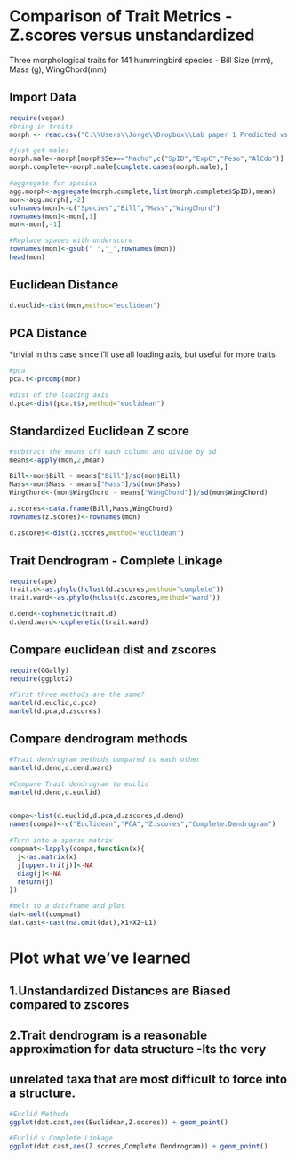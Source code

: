 Comparison of Trait Metrics - Z.scores versus unstandardized
========================================================

Three morphological traits for 141 hummingbird species - Bill Size (mm), Mass (g), WingChord(mm)

Import Data
-----------
```r
require(vegan)
#bring in traits
morph <- read.csv("C:\\Users\\Jorge\\Dropbox\\Lab paper 1 Predicted vs observed assemblages\\MorphologyShort.csv",na.strings="9999")

#just get males
morph.male<-morph[morph$Sex=="Macho",c("SpID","ExpC","Peso","AlCdo")]
morph.complete<-morph.male[complete.cases(morph.male),]

#aggregate for species
agg.morph<-aggregate(morph.complete,list(morph.complete$SpID),mean)
mon<-agg.morph[,-2]
colnames(mon)<-c("Species","Bill","Mass","WingChord")
rownames(mon)<-mon[,1]
mon<-mon[,-1]

#Replace spaces with underscore
rownames(mon)<-gsub(" ","_",rownames(mon))
head(mon)
```

Euclidean Distance 
------------------

```r
d.euclid<-dist(mon,method="euclidean")
```

PCA Distance
-------------------------
*trivial in this case since i'll use all loading axis, but 
useful for more traits
```r
#pca
pca.t<-prcomp(mon)

#dist of the loading axis
d.pca<-dist(pca.t$x,method="euclidean")
```

Standardized Euclidean Z score
-------------------------------

```r
#subtract the means off each column and divide by sd 
means<-apply(mon,2,mean)

Bill<-mon$Bill - means["Bill"]/sd(mon$Bill)
Mass<-mon$Mass - means["Mass"]/sd(mon$Mass)
WingChord<-(mon$WingChord - means["WingChord"])/sd(mon$WingChord)

z.scores<-data.frame(Bill,Mass,WingChord)
rownames(z.scores)<-rownames(mon)

d.zscores<-dist(z.scores,method="euclidean")
```

Trait Dendrogram - Complete Linkage
---------------------------------------------

```r
require(ape)
trait.d<-as.phylo(hclust(d.zscores,method="complete"))
trait.ward<-as.phylo(hclust(d.zscores,method="ward"))

d.dend<-cophenetic(trait.d)
d.dend.ward<-cophenetic(trait.ward)

```

Compare euclidean dist and zscores
---------

```r
require(GGally)
require(ggplot2)

#First three methods are the same?
mantel(d.euclid,d.pca)
mantel(d.pca,d.zscores)
```

Compare dendrogram methods
---------

```r

#Trait dendrogram methods compared to each other
mantel(d.dend,d.dend.ward)

#Compare Trait dendrogram to euclid
mantel(d.dend,d.euclid)


compa<-list(d.euclid,d.pca,d.zscores,d.dend)
names(compa)<-c("Euclidean","PCA","Z.scores","Complete.Dendrogram")

#Turn into a sparse matrix
compmat<-lapply(compa,function(x){
  j<-as.matrix(x)
  j[upper.tri(j)]<-NA
  diag(j)<-NA
  return(j)
})

#melt to a dataframe and plot
dat<-melt(compmat)
dat.cast<-cast(na.omit(dat),X1+X2~L1)
````

Plot what we've learned
=============================
1.Unstandardized Distances are Biased compared to zscores
---------------------------------------------------------------------


2.Trait dendrogram is a reasonable approximation for data structure -Its the very 
-----------------------------------------------------------------------------
unrelated taxa that are most difficult to force into a structure. 
-------------------------------------------------------------------------
```r

#Euclid Methods
ggplot(dat.cast,aes(Euclidean,Z.scores)) + geom_point()

#Euclid v Complete Linkage
ggplot(dat.cast,aes(Z.scores,Complete.Dendrogram)) + geom_point()


```
